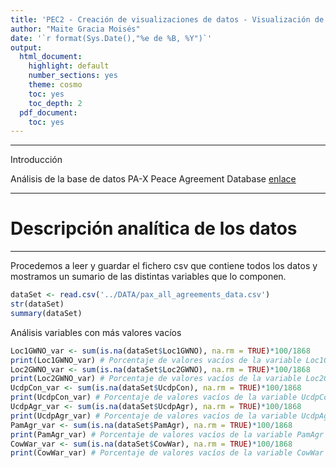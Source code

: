 ```yaml
---
title: 'PEC2 - Creación de visualizaciones de datos - Visualización de datos'
author: "Maite Gracia Moisés"
date: '`r format(Sys.Date(),"%e de %B, %Y")`'
output:
  html_document:
    highlight: default
    number_sections: yes
    theme: cosmo
    toc: yes
    toc_depth: 2
  pdf_document:
    toc: yes
---
```


******
Introducción


Análisis de la base de datos PA-X Peace Agreement Database [enlace](https://www.peaceagreements.org/)

******
# Descripción analítica de los datos 
******

Procedemos a leer y guardar el fichero csv que contiene todos los datos y mostramos un sumario de las distintas variables que lo componen.

```r
dataSet <- read.csv('../DATA/pax_all_agreements_data.csv')
str(dataSet)
summary(dataSet)
```

Análisis variables con más valores vacíos

```r
Loc1GWNO_var <- sum(is.na(dataSet$Loc1GWNO), na.rm = TRUE)*100/1868
print(Loc1GWNO_var) # Porcentaje de valores vacíos de la variable Loc1GWNO
Loc2GWNO_var <- sum(is.na(dataSet$Loc2GWNO), na.rm = TRUE)*100/1868
print(Loc2GWNO_var) # Porcentaje de valores vacíos de la variable Loc2GWNO
UcdpCon_var <- sum(is.na(dataSet$UcdpCon), na.rm = TRUE)*100/1868
print(UcdpCon_var) # Porcentaje de valores vacíos de la variable UcdpCon
UcdpAgr_var <- sum(is.na(dataSet$UcdpAgr), na.rm = TRUE)*100/1868
print(UcdpAgr_var) # Porcentaje de valores vacíos de la variable UcdpAgr
PamAgr_var <- sum(is.na(dataSet$PamAgr), na.rm = TRUE)*100/1868
print(PamAgr_var) # Porcentaje de valores vacíos de la variable PamAgr
CowWar_var <- sum(is.na(dataSet$CowWar), na.rm = TRUE)*100/1868
print(CowWar_var) # Porcentaje de valores vacíos de la variable CowWar
```

